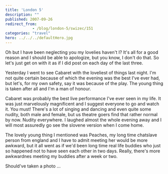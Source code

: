 ```yaml
---
title: 'London 5'
description: ""
published: 2007-09-26
redirect_from: 
            - /blog/london-5/swizec/151
categories: "travel"
hero: ../../../defaultHero.jpg
---
```

Oh but I have been neglecting you my lovelies haven&#x27;t I? It&#x27;s all for a good reason and I should be able to apologize, but you know, I don&#x27;t do that. So let&#x27;s just get on with it as if I did post on each day of the last three.

Yesterday I went to see Cabaret with the loveliest of things last night. I&#x27;m not quite certain because of which the evening was the best I&#x27;ve ever had, but let&#x27;s, for my own safety, say it was because of the play. The young thing is taken after all and I&#x27;m a man of honour.

Cabaret was probably the best live performance I&#x27;ve ever seen in my life. It was just marvelously magnificent and I suggest everyone to go and watch it. You must! There&#x27;s a lot of singing and dancing and even quite some nudity, both male and female, but us theatre goers find that rather normal by now. Nudity everywhere. I laughed almost the whole evening away and I will most assuredly go see the slovene version when I come home.

The lovely young thing I mentioned was Peaches, my long time chatslave person from england and I have to admit meeting her would be more awkward, but it all went as if we&#x27;d been long time real life buddies who just so happened not to have seen each other in two days. Really, there&#x27;s more awkwardnes meeting my buddies after a week or two.

Should&#x27;ve taken a photo ...
